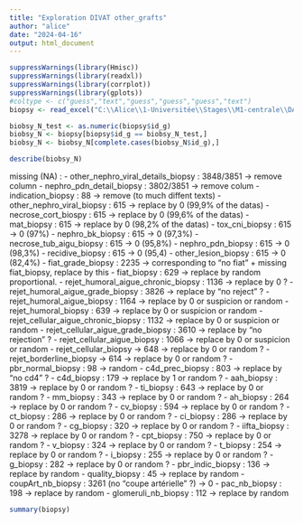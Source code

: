 ---
title: "Exploration DIVAT other_grafts"
author: "alice"
date: "2024-04-16"
output: html_document
---

```{r}
suppressWarnings(library(Hmisc))
suppressWarnings(library(readxl))
suppressWarnings(library(corrplot))
suppressWarnings(library(gplots))
#coltype <- c("guess","text","guess","guess","guess","text")
biopsy <- read_excel("C:\\Alice\\1-Universitée\\Stages\\M1-centrale\\DATAS\\ALICE_DATAS\\ALL_VARIABLES_KiTGENIE2024.xlsx", sheet = "biopsy",na = "NA",col_types = "text")
```

```{r}
biobsy_N_test <- as.numeric(biopsy$id_g)
biobsy_N <- biopsy[biopsy$id_g == biobsy_N_test,]
biobsy_N <- biobsy_N[complete.cases(biobsy_N$id_g),]
```

```{r}
describe(biobsy_N)
```
missing (NA) : - other_nephro_viral_details_biopsy : 3848/3851 -> remove column
               - nephro_pdn_detail_biopsy : 3802/3851 -> remove colum
               - indication_biopsy : 88 -> remove (to much diffent texts)
               - other_nephro_viral_biopsy : 615 -> replace by 0 (99,9% of the datas)
               - necrose_cort_biospy : 615 -> replace by 0 (99,6% of the datas)
               - mat_biopsy : 615 -> replace by 0 (98,2% of the datas)
               - tox_cni_biopsy : 615 -> 0 (97%)
               - nephro_bk_biopsy : 615 -> 0 (97,3%)
               - necrose_tub_aigu_biopsy : 615 -> 0 (95,8%)
               - nephro_pdn_biopsy : 615 -> 0 (98,3%)
               - recidive_biopsy : 615 -> 0 (95,4)
               - other_lesion_biopsy : 615 -> 0 (82,4%)
               - fiat_grade_biopsy : 2235 -> corresponding to "no fiat" + missing fiat_biopsy, replace by this
               - fiat_biopsy : 629 -> replace by random proportional.
               - rejet_humoral_aigue_chronic_biopsy : 1136 -> replace by 0 ?
               - rejet_humoral_aigue_grade_biopsy : 3826 -> replace by "no reject" ?
               - rejet_humoral_aigue_biopsy : 1164 -> replace by 0 or suspicion or random
               - rejet_humoral_biopsy : 639 -> replace by 0 or suspicion or random
               - rejet_cellular_aigue_chronic_biopsy : 1132 -> replace by 0 or suspicion or random
               - rejet_cellular_aigue_grade_biopsy : 3610 -> replace by "no rejection" ?
               - rejet_cellular_aigue_biopsy : 1066 -> replace by 0 or suspicion or random
               - rejet_cellular_biopsy -> 648 -> replace by 0 or random ?
               - rejet_borderline_biopsy -> 614 -> replace by 0 or random ?
               - pbr_normal_biopsy : 98 -> random
               - c4d_prec_biopsy : 803 -> replace by "no cd4" ?
               - c4d_biopsy : 179 -> replace by 1 or random ?
               - aah_biopsy : 3819 -> replace by 0 or random ?
               - ti_biopsy : 643 -> replace by 0 or random ?
               - mm_biopsy : 343 -> replace by 0 or random ?
               - ah_biopsy : 264 -> replace by 0 or random ?
               - cv_biopsy : 594 -> replace by 0 or random ?
               - ct_biopsy : 286 -> replace by 0 or random ?
               - ci_biopsy : 286 -> replace by 0 or random ?
               - cg_biopsy : 320 -> replace by 0 or random ?
               - iifta_biopsy : 3278 -> replace by 0 or random ?
               - cpt_biopsy : 750 -> replace by 0 or random ?
               - v_biopsy : 324 -> replace by 0 or random ?
               - t_biopsy : 254 -> replace by 0 or random ?
               - i_biopsy : 255 -> replace by 0 or random ?
               - g_biopsy : 282 -> replace by 0 or random ?
               - pbr_indic_biopsy : 136 -> replace by random
               - quality_biopsy : 45 -> replace by random
               - coupArt_nb_biopsy : 3261 (no "coupe artérielle" ?) -> 0
               - pac_nb_biopsy : 198 -> replace by random
               - glomeruli_nb_biopsy : 112 -> replace by random
               
               

```{r}
summary(biopsy)
```

